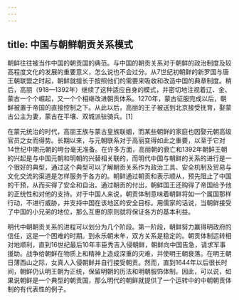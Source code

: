 ```yaml
---
---
---
```

title: 中国与朝鲜朝贡关系模式
---



朝鲜往往被当作中国的朝贡国的典范。与中国的朝贡关系对于朝鲜的政治制度及较高程度文化的发展的重要意义，怎么说也不会过分。从7世纪初朝鲜的新罗国与唐王朝联盟之时起，朝鲜就擅长于按照他们的需要来吸收和改造中国的典章制度。稍后，高丽（918—1392年）继续了这种适应自身的模式，并密切地注视着辽、金、蒙古一个个崛起，又一个个相继改进朝贡体系。1270年，蒙古征服完成以后，朝鲜被置于帝国的直接控制之下。从此以后，高丽的王子被送到北京接受抚育，娶蒙古公主为妻，蒙古在平壤、双城派驻骑兵。[1]

在蒙元统治的时代，高丽王族与蒙古皇族联姻，而某些朝鲜的家庭也因娶元朝高级官员之女而得势。长期以来，与元朝联系对于高丽变得如此之重要，以至于它对14世纪中期元朝的垮台毫无准备。在许多方面，高丽朝的衰亡和1392年朝鲜王朝的兴起是与中国元朝和明朝的兴替相关联的，而明代中国与朝鲜的关系的进行是一个很好的典型，通过这个典型可以了解朝贡关系作为政治工具、安全机制及贸易与文化交流的渠道是怎样服务于各方的。朝鲜通过朝贡和表示顺从，预先阻止了中国的干预，从而买得了安全和自治。通过朝贡的付出，朝鲜国王还购得了帝国给予他的正统性和对他的支持。对于中国人来说，朝贡体制意味着朝鲜将如一个属国那样行动，不进行威胁，并支持中国在该地区的安全目标。用儒家的话说，当朝鲜接受了中国的小兄弟的地位，那么互惠的原则就将保证各方的基本利益。

明代中朝朝贡关系的进程可以划分为几个阶段。第一阶段，朝鲜努力赢得明政府的信任，这是一个困难的时期。到永乐朝末年，双方关系是稳定的。朝贡体制运转相对地顺利，直到16世纪最后10年丰臣秀吉入侵朝鲜，朝鲜向中国告急，请求军事援助。战争给朝鲜在物质上和精神上造成深重的灾难，并使明王朝衰落。在明王朝日薄西山之际，女真人入侵朝鲜并自行接受朝贡。然而，直到1644年以后很长时间，朝鲜仍认明王朝为正统，保留明朝的历法和明朝服饰体制。因此，可以说，如果说朝鲜是一个典型的朝贡国，那么明代的朝鲜就提供了一个运转中的中朝朝贡体制的有代表性的例子。